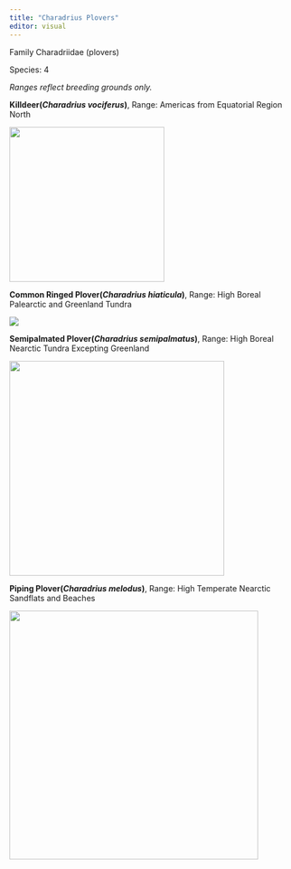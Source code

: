 ```yaml
---
title: "Charadrius Plovers"
editor: visual
---
```


Family Charadriidae (plovers)

Species: 4

*Ranges reflect breeding grounds only.*

**Killdeer(*Charadrius vociferus*)**, Range: Americas from Equatorial Region North

![](https://www.allaboutbirds.org/guide/assets/photo/64809651-480px.jpg){width="274"}

**Common Ringed Plover(*Charadrius hiaticula*)**, Range: High Boreal Palearctic and Greenland Tundra

![](https://encrypted-tbn0.gstatic.com/images?q=tbn:ANd9GcSq9LzrNThBOfDBk_iUtcwSoNQ-2ZahELCEmg&s)

**Semipalmated Plover(*Charadrius semipalmatus*)**, Range: High Boreal Nearctic Tundra Excepting Greenland

![](https://www.allaboutbirds.org/guide/assets/og/75239641-1200px.jpg){width="380"}

**Piping Plover(*Charadrius melodus*)**, Range: High Temperate Nearctic Sandflats and Beaches

![](https://www.opg.com/wp-content/uploads/2019/03/piping-plover.jpg){width="440"}
